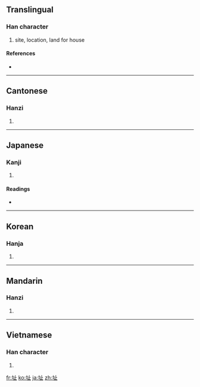 {{also|阯}}
==Translingual==

===Han character===
{{Han char|rn=32|rad=土|as=04|sn=7|four=4111<sub>0</sub>|canj=土卜中一 (GYLM)}}

# site, location, land for house

====References====
* {{Han ref|kx=0224.240|dkj=04908|dj=0459.120|hdz=10422.130|uh=5740|ud=22336|bh=A77D|bd=42877}}

----

==Cantonese==

===Hanzi===
{{yue-hanzi|jyut=|y=ji2}}

# {{defn|Cantonese|sort=土04}}

----

==Japanese==

===Kanji===
{{ja-kanji|grade=|rs=土04}}

# {{defn|Japanese}}

====Readings====
* {{ja-readings|on=[[し]] (shi)|kun=[[あと]] (ato)}}

----

==Korean==

===Hanja===
{{ko-hanja|hangeul=지|rv=ji|mr=chi}}

# {{defn|Korean|sort=土04}}

----

==Mandarin==

===Hanzi===
{{cmn-hanzi|pin=[[zhǐ]] ([[zhi3]])|wg=chih<sup>3</sup>}}

# {{defn|Mandarin|sort=土04}}

----

==Vietnamese==

===Han character===
{{vi-hantu|[[chỉ]], [[xởi]]|rs=土04}}

# {{defn|Vietnamese|sort=土04}}

[[fr:址]]
[[ko:址]]
[[ja:址]]
[[zh:址]]